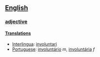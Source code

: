 ==[[English]]==
===[[adjective]]===
====[[Translation]]s====
*[[Interlingua]]: [[involuntari]]
*[[Portuguese]]: [[involuntário]] ''m'', [[involuntária]] ''f''